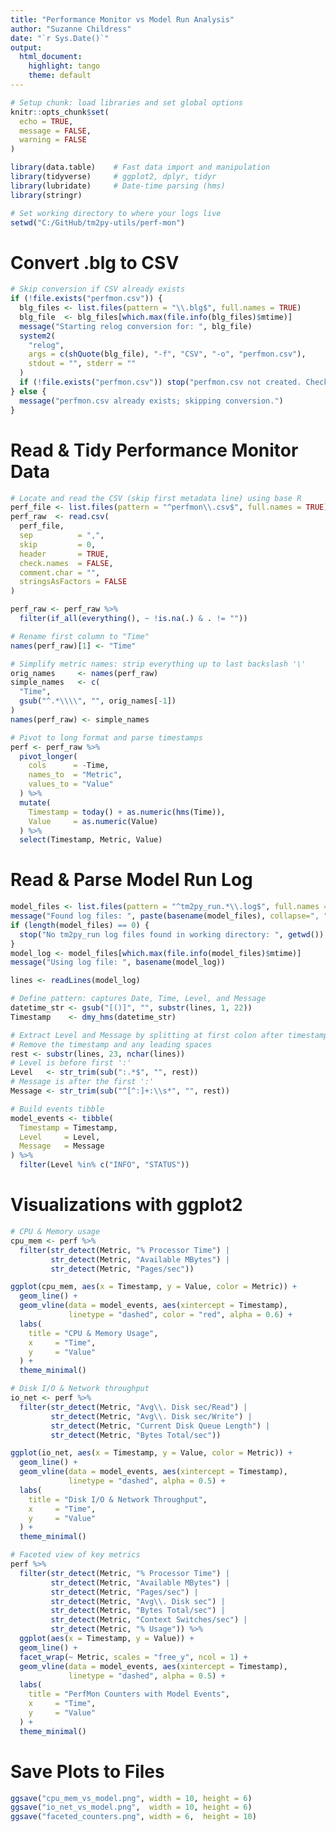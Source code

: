 ```yaml
---
title: "Performance Monitor vs Model Run Analysis"
author: "Suzanne Childress"
date: "`r Sys.Date()`"
output:
  html_document:
    highlight: tango
    theme: default
---
```


```r
# Setup chunk: load libraries and set global options
knitr::opts_chunk$set(
  echo = TRUE,
  message = FALSE,
  warning = FALSE
)

library(data.table)    # Fast data import and manipulation
library(tidyverse)     # ggplot2, dplyr, tidyr
library(lubridate)     # Date-time parsing (hms)
library(stringr)

# Set working directory to where your logs live
setwd("C:/GitHub/tm2py-utils/perf-mon")
```

# Convert .blg to CSV

```r
# Skip conversion if CSV already exists
if (!file.exists("perfmon.csv")) {
  blg_files <- list.files(pattern = "\\.blg$", full.names = TRUE)
  blg_file  <- blg_files[which.max(file.info(blg_files)$mtime)]
  message("Starting relog conversion for: ", blg_file)
  system2(
    "relog",
    args = c(shQuote(blg_file), "-f", "CSV", "-o", "perfmon.csv"),
    stdout = "", stderr = ""
  )
  if (!file.exists("perfmon.csv")) stop("perfmon.csv not created. Check relog call.")
} else {
  message("perfmon.csv already exists; skipping conversion.")
}
```

# Read & Tidy Performance Monitor Data

```r
# Locate and read the CSV (skip first metadata line) using base R
perf_file <- list.files(pattern = "^perfmon\\.csv$", full.names = TRUE)[1]
perf_raw  <- read.csv(
  perf_file,
  sep          = ",",
  skip         = 0,
  header       = TRUE,
  check.names  = FALSE,
  comment.char = "",
  stringsAsFactors = FALSE
)

perf_raw <- perf_raw %>%
  filter(if_all(everything(), ~ !is.na(.) & . != ""))

# Rename first column to "Time"
names(perf_raw)[1] <- "Time"

# Simplify metric names: strip everything up to last backslash '\'
orig_names     <- names(perf_raw)
simple_names   <- c(
  "Time",
  gsub("^.*\\\\", "", orig_names[-1])
)
names(perf_raw) <- simple_names

# Pivot to long format and parse timestamps
perf <- perf_raw %>%
  pivot_longer(
    cols      = -Time,
    names_to  = "Metric",
    values_to = "Value"
  ) %>%
  mutate(
    Timestamp = today() + as.numeric(hms(Time)),
    Value     = as.numeric(Value)
  ) %>%
  select(Timestamp, Metric, Value)
```

# Read & Parse Model Run Log

```r
model_files <- list.files(pattern = "^tm2py_run.*\\.log$", full.names = TRUE)
message("Found log files: ", paste(basename(model_files), collapse=", "))
if (length(model_files) == 0) {
  stop("No tm2py_run log files found in working directory: ", getwd())
}
model_log <- model_files[which.max(file.info(model_files)$mtime)]
message("Using log file: ", basename(model_log))

lines <- readLines(model_log)

```

```r
# Define pattern: captures Date, Time, Level, and Message
datetime_str <- gsub("[()]", "", substr(lines, 1, 22))
Timestamp    <- dmy_hms(datetime_str)

# Extract Level and Message by splitting at first colon after timestamp
# Remove the timestamp and any leading spaces
rest <- substr(lines, 23, nchar(lines))
# Level is before first ':'
Level   <- str_trim(sub(":.*$", "", rest))
# Message is after the first ':'
Message <- str_trim(sub("^[^:]+:\\s*", "", rest))

# Build events tibble
model_events <- tibble(
  Timestamp = Timestamp,
  Level     = Level,
  Message   = Message
) %>%
  filter(Level %in% c("INFO", "STATUS"))
```


# Visualizations with ggplot2

```r
# CPU & Memory usage
cpu_mem <- perf %>%
  filter(str_detect(Metric, "% Processor Time") |
         str_detect(Metric, "Available MBytes") |
         str_detect(Metric, "Pages/sec"))

ggplot(cpu_mem, aes(x = Timestamp, y = Value, color = Metric)) +
  geom_line() +
  geom_vline(data = model_events, aes(xintercept = Timestamp),
             linetype = "dashed", color = "red", alpha = 0.6) +
  labs(
    title = "CPU & Memory Usage",
    x     = "Time",
    y     = "Value"
  ) +
  theme_minimal()
```

```r
# Disk I/O & Network throughput
io_net <- perf %>%
  filter(str_detect(Metric, "Avg\\. Disk sec/Read") |
         str_detect(Metric, "Avg\\. Disk sec/Write") |
         str_detect(Metric, "Current Disk Queue Length") |
         str_detect(Metric, "Bytes Total/sec"))

ggplot(io_net, aes(x = Timestamp, y = Value, color = Metric)) +
  geom_line() +
  geom_vline(data = model_events, aes(xintercept = Timestamp),
             linetype = "dashed", alpha = 0.5) +
  labs(
    title = "Disk I/O & Network Throughput",
    x     = "Time",
    y     = "Value"
  ) +
  theme_minimal()
```

```r
# Faceted view of key metrics
perf %>%
  filter(str_detect(Metric, "% Processor Time") |
         str_detect(Metric, "Available MBytes") |
         str_detect(Metric, "Pages/sec") |
         str_detect(Metric, "Avg\\. Disk sec") |
         str_detect(Metric, "Bytes Total/sec") |
         str_detect(Metric, "Context Switches/sec") |
         str_detect(Metric, "% Usage")) %>%
  ggplot(aes(x = Timestamp, y = Value)) +
  geom_line() +
  facet_wrap(~ Metric, scales = "free_y", ncol = 1) +
  geom_vline(data = model_events, aes(xintercept = Timestamp),
             linetype = "dashed", alpha = 0.5) +
  labs(
    title = "PerfMon Counters with Model Events",
    x     = "Time",
    y     = "Value"
  ) +
  theme_minimal()
```

# Save Plots to Files

```r
ggsave("cpu_mem_vs_model.png", width = 10, height = 6)
ggsave("io_net_vs_model.png",  width = 10, height = 6)
ggsave("faceted_counters.png", width = 6,  height = 10)
```




